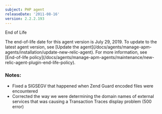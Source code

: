 ```yaml
---
subject: PHP agent
releaseDate: '2011-08-16'
version: 2.2.2.193
---
```


End of Life

<Callout variant="important">
  The end-of-life date for this agent version is July 29, 2019. To update to the latest agent version, see [Update the agent](/docs/agents/manage-apm-agents/installation/update-new-relic-agent). For more information, see [End-of-life policy](/docs/agents/manage-apm-agents/maintenance/new-relic-agent-plugin-end-life-policy).
</Callout>

### Notes:

* Fixed a SIGSEGV that happened when Zend Guard encoded files were encountered
* Corrected the way we were determining the domain names of external services that was causing a Transaction Traces display problem (500 error)
